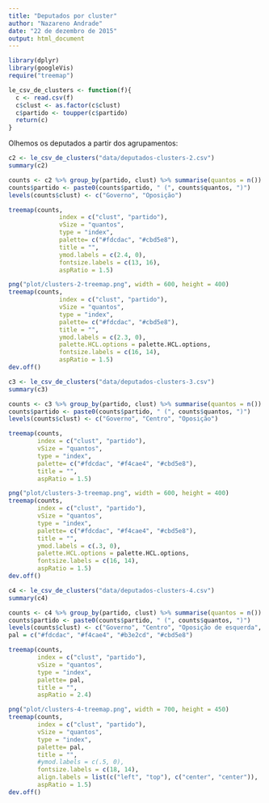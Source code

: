 ```yaml
---
title: "Deputados por cluster"
author: "Nazareno Andrade"
date: "22 de dezembro de 2015"
output: html_document
---
```


```r
library(dplyr)
library(googleVis)
require("treemap")

le_csv_de_clusters <- function(f){
  c <- read.csv(f)
  c$clust <- as.factor(c$clust)
  c$partido <- toupper(c$partido)
  return(c)
}
```


Olhemos os deputados a partir dos agrupamentos: 


```r
c2 <- le_csv_de_clusters("data/deputados-clusters-2.csv")
summary(c2)

counts <- c2 %>% group_by(partido, clust) %>% summarise(quantos = n())
counts$partido <- paste0(counts$partido, " (", counts$quantos, ")")
levels(counts$clust) <- c("Governo", "Oposição")

treemap(counts, 
              index = c("clust", "partido"), 
              vSize = "quantos", 
              type = "index", 
              palette= c("#fdcdac", "#cbd5e8"),               
              title = "",
              ymod.labels = c(2.4, 0),
              fontsize.labels = c(13, 16),
              aspRatio = 1.5)

png("plot/clusters-2-treemap.png", width = 600, height = 400)
treemap(counts, 
              index = c("clust", "partido"), 
              vSize = "quantos", 
              type = "index", 
              palette= c("#fdcdac", "#cbd5e8"), 
              title = "",
              ymod.labels = c(2.3, 0),
              palette.HCL.options = palette.HCL.options, 
              fontsize.labels = c(16, 14),
              aspRatio = 1.5)
dev.off()
```

```r
c3 <- le_csv_de_clusters("data/deputados-clusters-3.csv")
summary(c3)

counts <- c3 %>% group_by(partido, clust) %>% summarise(quantos = n())
counts$partido <- paste0(counts$partido, " (", counts$quantos, ")")
levels(counts$clust) <- c("Governo", "Centro", "Oposição")

treemap(counts, 
        index = c("clust", "partido"), 
        vSize = "quantos", 
        type = "index", 
        palette= c("#fdcdac", "#f4cae4", "#cbd5e8"),               
        title = "",
        aspRatio = 1.5)

png("plot/clusters-3-treemap.png", width = 600, height = 400)
treemap(counts, 
        index = c("clust", "partido"), 
        vSize = "quantos", 
        type = "index", 
        palette= c("#fdcdac", "#f4cae4", "#cbd5e8"),
        title = "",
        ymod.labels = c(.3, 0),
        palette.HCL.options = palette.HCL.options, 
        fontsize.labels = c(16, 14),
        aspRatio = 1.5)
dev.off()
```

```r
c4 <- le_csv_de_clusters("data/deputados-clusters-4.csv")
summary(c4)

counts <- c4 %>% group_by(partido, clust) %>% summarise(quantos = n())
counts$partido <- paste0(counts$partido, " (", counts$quantos, ")")
levels(counts$clust) <- c("Governo", "Centro", "Oposição de esquerda", "Oposição")
pal = c("#fdcdac", "#f4cae4", "#b3e2cd", "#cbd5e8") 

treemap(counts, 
        index = c("clust", "partido"), 
        vSize = "quantos", 
        type = "index", 
        palette= pal,               
        title = "",
        aspRatio = 2.4)

png("plot/clusters-4-treemap.png", width = 700, height = 450)
treemap(counts, 
        index = c("clust", "partido"), 
        vSize = "quantos", 
        type = "index", 
        palette= pal,
        title = "",
        #ymod.labels = c(.5, 0),
        fontsize.labels = c(18, 14),
        align.labels = list(c("left", "top"), c("center", "center")),
        aspRatio = 1.5)
dev.off()
```